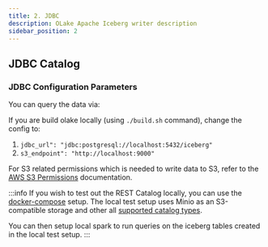 ```yaml
---
title: 2. JDBC
description: OLake Apache Iceberg writer description
sidebar_position: 2
---
```


## JDBC Catalog


<Tabs>

<TabItem value="jdbc-ui" label="OLake UI" default>

<MinioJDBCIcebergWriterUIConfigLocalDetails/>

</TabItem>

<TabItem value="jdbc-cli" label="OLake CLI" default>

<MinioJDBCIcebergWriterConfigLocal/>

### JDBC Configuration Parameters

<MinioJDBCIcebergWriterConfigLocalDetails/>

</TabItem>

</Tabs>

You can query the data via:

<CatalogQuery/>

If you are build olake locally (using `./build.sh` command), change the config to:
1. `jdbc_url": "jdbc:postgresql://localhost:5432/iceberg"`
2. `s3_endpoint": "http://localhost:9000"`

For S3 related permissions which is needed to write data to S3, refer to the [AWS S3 Permissions](../../parquet/partitioning) documentation.

:::info
If you wish to test out the REST Catalog locally, you can use the [docker-compose](../docker-compose) setup. The local test setup uses Minio as an S3-compatible storage and other all [supported catalog types](../docker-compose#local-catalog--test-setup). 

You can then setup local spark to run queries on the iceberg tables created in the local test setup.
:::